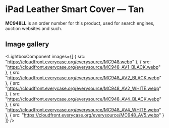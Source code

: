 
# iPad Leather Smart Cover — Tan

<Callout type='info' emoji='👉🏻'>**MC948LL** is an order number for this product, used for search engines, auction websites and such.</Callout>

## Image gallery

<LightboxComponent
    images={[
      {
        src: "https://cloudfront.everycase.org/everysource/MC948.webp"
      },
      {
        src: "https://cloudfront.everycase.org/everysource/MC948_AV1_BLACK.webp"
      },
      {
        src: "https://cloudfront.everycase.org/everysource/MC948_AV2_BLACK.webp"
      },
      {
        src: "https://cloudfront.everycase.org/everysource/MC948_AV2_WHITE.webp"
      },
      {
        src: "https://cloudfront.everycase.org/everysource/MC948_AV4_BLACK.webp"
      },
      {
        src: "https://cloudfront.everycase.org/everysource/MC948_AV4_WHITE.webp"
      },
      {
        src: "https://cloudfront.everycase.org/everysource/MC948_AV5.webp"
      }
    ]}
  />
